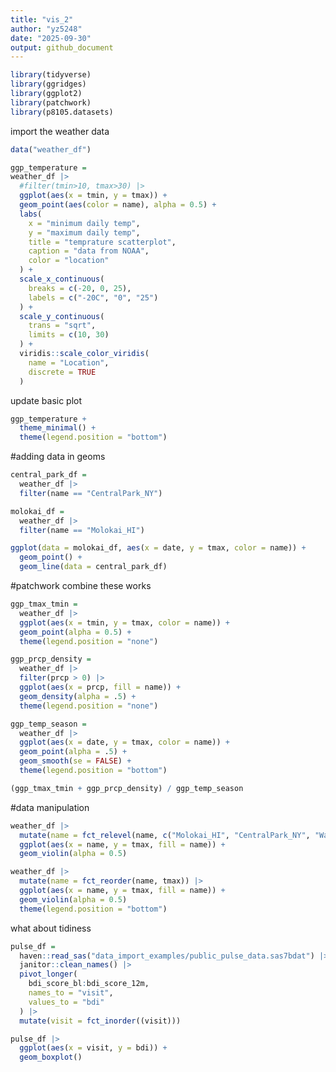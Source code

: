 ```yaml
---
title: "vis_2"
author: "yz5248"
date: "2025-09-30"
output: github_document
---
```


```r
library(tidyverse)
library(ggridges)
library(ggplot2)
library(patchwork)
library(p8105.datasets)
```

import the weather data
```r
data("weather_df")
```

```r
ggp_temperature =
weather_df |> 
  #filter(tmin>10, tmax>30) |>
  ggplot(aes(x = tmin, y = tmax)) + 
  geom_point(aes(color = name), alpha = 0.5) +
  labs(
    x = "minimum daily temp",
    y = "maximum daily temp",
    title = "temprature scatterplot",
    caption = "data from NOAA",
    color = "location"
  ) +
  scale_x_continuous(
    breaks = c(-20, 0, 25),
    labels = c("-20C", "0", "25")
  ) + 
  scale_y_continuous(
    trans = "sqrt",
    limits = c(10, 30)
  ) + 
  viridis::scale_color_viridis(
    name = "Location", 
    discrete = TRUE
  )
```

update basic plot
```r
ggp_temperature + 
  theme_minimal() +
  theme(legend.position = "bottom")
```


#adding data in geoms
```r
central_park_df = 
  weather_df |> 
  filter(name == "CentralPark_NY")

molokai_df = 
  weather_df |> 
  filter(name == "Molokai_HI")

ggplot(data = molokai_df, aes(x = date, y = tmax, color = name)) + 
  geom_point() + 
  geom_line(data = central_park_df) 
```

#patchwork
combine these works
```r
ggp_tmax_tmin = 
  weather_df |>
  ggplot(aes(x = tmin, y = tmax, color = name)) +
  geom_point(alpha = 0.5) +
  theme(legend.position = "none")

ggp_prcp_density = 
  weather_df |> 
  filter(prcp > 0) |> 
  ggplot(aes(x = prcp, fill = name)) + 
  geom_density(alpha = .5) +
  theme(legend.position = "none")

ggp_temp_season = 
  weather_df |> 
  ggplot(aes(x = date, y = tmax, color = name)) + 
  geom_point(alpha = .5) +
  geom_smooth(se = FALSE) +
  theme(legend.position = "bottom")

(ggp_tmax_tmin + ggp_prcp_density) / ggp_temp_season
```

#data manipulation
```r
weather_df |>
  mutate(name = fct_relevel(name, c("Molokai_HI", "CentralPark_NY", "Waterhole_WA"))) |> 
  ggplot(aes(x = name, y = tmax, fill = name)) +
  geom_violin(alpha = 0.5)
```

```r
weather_df |>
  mutate(name = fct_reorder(name, tmax)) |> 
  ggplot(aes(x = name, y = tmax, fill = name)) +
  geom_violin(alpha = 0.5)
  theme(legend.position = "bottom")
```

what about tidiness
```r
pulse_df = 
  haven::read_sas("data_import_examples/public_pulse_data.sas7bdat") |>
  janitor::clean_names() |>
  pivot_longer(
    bdi_score_bl:bdi_score_12m,
    names_to = "visit", 
    values_to = "bdi"
  ) |>
  mutate(visit = fct_inorder((visit)))

pulse_df |>
  ggplot(aes(x = visit, y = bdi)) + 
  geom_boxplot()
```


